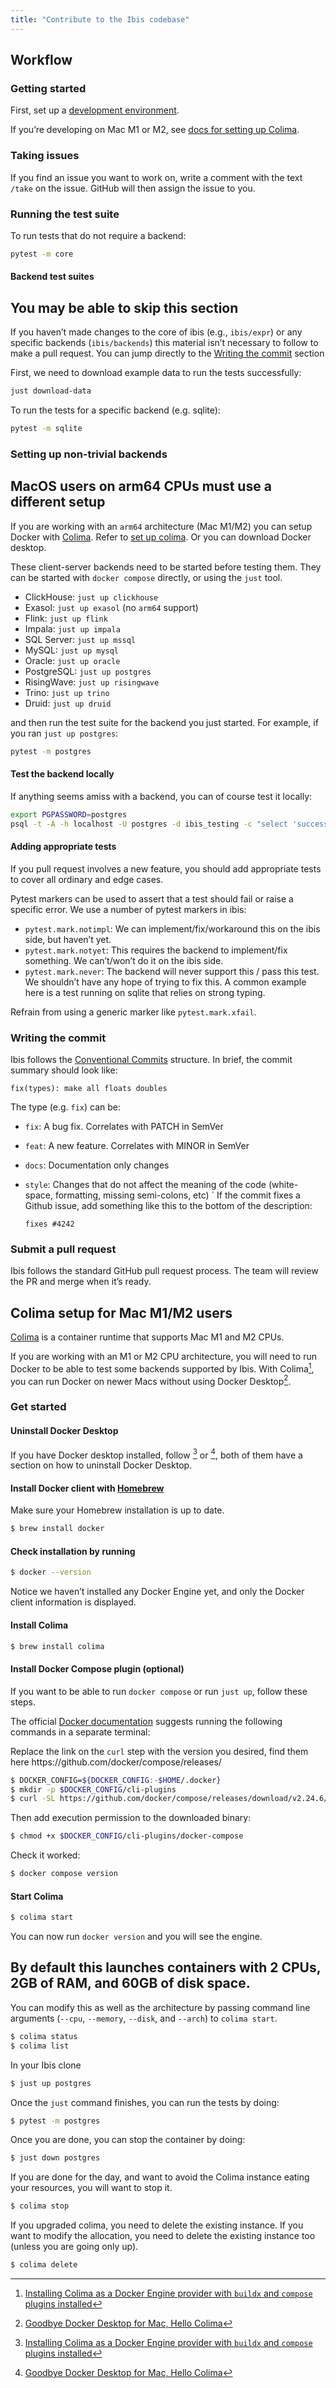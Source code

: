 ```yaml
---
title: "Contribute to the Ibis codebase"
---
```


## Workflow

### Getting started

First, set up a [development environment](./01_environment.qmd).

If you're developing on Mac M1 or M2, see [docs for setting up Colima](#set-up-colima).

### Taking issues

If you find an issue you want to work on, write a comment with the text
`/take` on the issue. GitHub will then assign the issue to you.

### Running the test suite

To run tests that do not require a backend:

```sh
pytest -m core
```

#### Backend test suites

::: {.callout-tip}
## You may be able to skip this section

If you haven't made changes to the core of ibis (e.g., `ibis/expr`) or any
specific backends (`ibis/backends`) this material isn't necessary to
follow to make a pull request. You can jump directly to the
[Writing the commit](#writing-the-commit) section
:::

First, we need to download example data to run the tests successfully:

```sh
just download-data
```

To run the tests for a specific backend (e.g. sqlite):

```sh
pytest -m sqlite
```

### Setting up non-trivial backends

::: {.callout-note}
## MacOS users on arm64 CPUs must use a different setup

If you are working with an `arm64` architecture (Mac M1/M2) you can setup Docker
with [Colima](https://github.com/abiosoft/colima). Refer to
[set up colima](#set-up-colima). Or you can download Docker desktop.
:::

These client-server backends need to be started before testing them.
They can be started with `docker compose` directly, or using the `just` tool.

- ClickHouse: `just up clickhouse`
- Exasol: `just up exasol` (no `arm64` support)
- Flink: `just up flink`
- Impala: `just up impala`
- SQL Server: `just up mssql`
- MySQL: `just up mysql`
- Oracle: `just up oracle`
- PostgreSQL: `just up postgres`
- RisingWave: `just up risingwave`
- Trino: `just up trino`
- Druid: `just up druid`

and then run the test suite for the backend you just started. For example,
if you ran `just up postgres`:

```sh
pytest -m postgres
```

#### Test the backend locally

If anything seems amiss with a backend, you can of course test it locally:

```sh
export PGPASSWORD=postgres
psql -t -A -h localhost -U postgres -d ibis_testing -c "select 'success'"
```

#### Adding appropriate tests

If you pull request involves a new feature, you should add appropriate tests to cover
all ordinary and edge cases.

Pytest markers can be used to assert that a test should fail or raise a specific error.
We use a number of pytest markers in ibis:

- `pytest.mark.notimpl`: We can implement/fix/workaround this on the ibis side, but haven't yet.
- `pytest.mark.notyet`: This requires the backend to implement/fix something.
   We can't/won't do it on the ibis side.
- `pytest.mark.never`: The backend will never support this / pass this test.
  We shouldn't have any hope of trying to fix this.
  A common example here is a test running on sqlite that relies on strong typing.

Refrain from using a generic marker like `pytest.mark.xfail`.


### Writing the commit

Ibis follows the [Conventional Commits](https://www.conventionalcommits.org/) structure.
In brief, the commit summary should look like:

    fix(types): make all floats doubles

The type (e.g. `fix`) can be:

- `fix`: A bug fix. Correlates with PATCH in SemVer
- `feat`: A new feature. Correlates with MINOR in SemVer
- `docs`: Documentation only changes
- `style`: Changes that do not affect the meaning of the code (white-space, formatting, missing semi-colons, etc)
  `
  If the commit fixes a Github issue, add something like this to the bottom of the description:

      fixes #4242

### Submit a pull request

Ibis follows the standard GitHub pull request process. The team will review the PR and merge when it's ready.

## Colima setup for Mac M1/M2 users {#set-up-colima}

[Colima](https://github.com/abiosoft/colima) is a container runtime that
supports Mac M1 and M2 CPUs.

If you are working with an M1 or M2 CPU architecture, you will need to
run Docker to be able to test some backends supported by Ibis. With Colima[^1],
you can run Docker on newer Macs without using Docker Desktop[^2].

[^1]: [Installing Colima as a Docker Engine provider with `buildx` and `compose` plugins installed](https://aosolorzano.medium.com/installing-colima-as-a-docker-engine-provider-with-buildx-and-compose-plugins-installed-1ce8b3bae158)
[^2]: [Goodbye Docker Desktop for Mac, Hello Colima](https://jacobtomlinson.dev/posts/2022/goodbye-docker-desktop-for-mac-hello-colima/)

### Get started

#### Uninstall Docker Desktop

If you have Docker desktop installed, follow [^1] or [^2], both of them have
a section on how to uninstall Docker Desktop.

#### Install Docker client with [Homebrew](https://brew.sh/)

Make sure your Homebrew installation is up to date.

```bash
$ brew install docker
```

#### Check installation by running

```bash
$ docker --version
```

Notice we haven't installed any Docker Engine yet, and only the Docker client
information is displayed.

#### Install Colima

```bash
$ brew install colima
```

#### Install Docker Compose plugin (optional)

If you want to be able to run `docker compose` or run `just up`, follow these
steps.

The official [Docker
documentation](https://docs.docker.com/compose/install/linux/) suggests
running the following commands in a separate terminal:

Replace the link on the `curl` step with the version you desired, find them here
https://github.com/docker/compose/releases/

```bash
$ DOCKER_CONFIG=${DOCKER_CONFIG:-$HOME/.docker}
$ mkdir -p $DOCKER_CONFIG/cli-plugins
$ curl -SL https://github.com/docker/compose/releases/download/v2.24.6/docker-compose-darwin-aarch64 -o $DOCKER_CONFIG/cli-plugins/docker-compose
```

Then add execution permission to the downloaded binary:

```bash
$ chmod +x $DOCKER_CONFIG/cli-plugins/docker-compose
```

Check it worked:

```bash
$ docker compose version
```

#### Start Colima

```bash
$ colima start
```

You can now run `docker version` and you will see the engine.

::: {.callout-note}
## By default this launches containers with 2 CPUs, 2GB of RAM, and 60GB of disk space.

You can modify this as well as the architecture by passing command line
arguments (`--cpu`, `--memory`, `--disk`, and `--arch`) to `colima start`.
:::

```bash
$ colima status
$ colima list
```

In your Ibis clone

```bash
$ just up postgres
```

Once the `just` command finishes, you can run the tests by doing:

```bash
$ pytest -m postgres
```

Once you are done, you can stop the container by doing:

```bash
$ just down postgres
```

If you are done for the day, and want to avoid the Colima instance eating your
resources, you will want to stop it.

```bash
$ colima stop
```

If you upgraded colima, you need to delete the existing instance. If you want to
modify the allocation, you need to delete the existing instance too (unless
you are going only up).

```bash
$ colima delete
```
